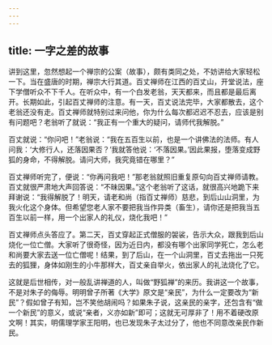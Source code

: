 ```yaml
---
---
---
```

title: 一字之差的故事
---




讲到这里，忽然想起一个禅宗的公案（故事），颇有类同之处，不妨讲给大家轻松一下。当在盛唐的时期，禅宗大行其道。百丈禅师在江西的百丈山，开堂说法，座下学僧听众不下千人。在听众中，有一个白发老翁，天天都来，而且都是最后离开。长期如此，引起百丈禅师的注意。有一天，百丈说法完毕，大家都散去，这个老翁还没有走。百丈禅师就特别过来问他，你为什么每次都迟迟不忍去，应该是别有问题吧？老翁听了就说：“我正有一个重大的疑问，请师代我解脱。”

百丈就说：“你问吧！”老翁说：“我在五百生以前，也是一个讲佛法的法师。有人问我：‘大修行人，还落因果否？’我就答他说：‘不落因果。’因此果报，堕落变成野狐的身命，不得解脱。请问大师，我究竟错在哪里？”

百丈禅师听完了，便说：“你再问我吧！”那老翁就照旧重复原句向百丈禅师请教。百丈就很严肃地大声回答说：“不昧因果。”这个老翁听了这话，就很高兴地跪下来拜谢说：“我得解脱了！明天，请老和尚（指百丈禅师）慈悲，到后山山洞里，为我火化这个身体。但希望您老人家不要把我当作异类（畜生），请你还是把我当五百生以前一样，用一个出家人的礼仪，烧化我吧！”

百丈禅师点头答应了。第二天，百丈穿起正式僧服的袈裟，告示大众，跟我到后山烧化一位亡僧。大家听了很奇怪，因为近日内，都没有哪个出家同学死亡，怎么老和尚要大家去送一位亡僧呢！结果，到了后山，在一个山洞里，百丈去拖出一只死去的狐狸，身体如刚生的小牛那样大，百丈亲自举火，依出家人的礼法烧化了它。

这就是后世相传，对一般乱讲禅道的人，叫做“野狐禅”的来历。我讲这一个故事，不是对朱子的侮辱。明明曾子所著《大学》原文是“亲民”，为什么一定要改为“新民”？假如曾子有知，岂不笑他胡闹吗？如果朱子说，这亲民的亲字，还包含有“做一个新民”的意义，或说“亲者，义亦如新”即可；这就无可厚非了！用不着硬改原文啊！其实，明儒理学家王阳明，也已发现朱子太过分了，他也不同意改亲民作新民。